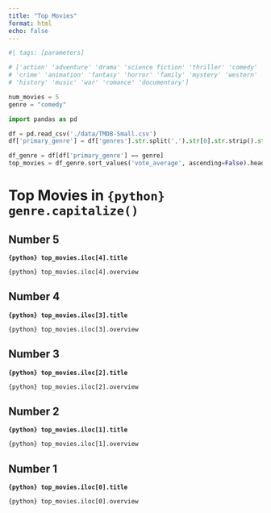 ```yaml
---
title: "Top Movies"
format: html
echo: false
---
```

```python
#| tags: [parameters]

# ['action' 'adventure' 'drama' 'science fiction' 'thriller' 'comedy'
# 'crime' 'animation' 'fantasy' 'horror' 'family' 'mystery' 'western'
# 'history' 'music' 'war' 'romance' 'documentary']

num_movies = 5
genre = "comedy"
```

```python
import pandas as pd

df = pd.read_csv('./data/TMDB-Small.csv')
df['primary_genre'] = df['genres'].str.split(',').str[0].str.strip().str.lower()

df_genre = df[df['primary_genre'] == genre]
top_movies = df_genre.sort_values('vote_average', ascending=False).head(num_movies)
```

# Top Movies in `{python} genre.capitalize()`


## Number 5

**`{python} top_movies.iloc[4].title`**

`{python} top_movies.iloc[4].overview`

## Number 4

**`{python} top_movies.iloc[3].title`**

`{python} top_movies.iloc[3].overview`

## Number 3

**`{python} top_movies.iloc[2].title`**

`{python} top_movies.iloc[2].overview`


## Number 2
**`{python} top_movies.iloc[1].title`**

`{python} top_movies.iloc[1].overview`

## Number 1

**`{python} top_movies.iloc[0].title`**

`{python} top_movies.iloc[0].overview`